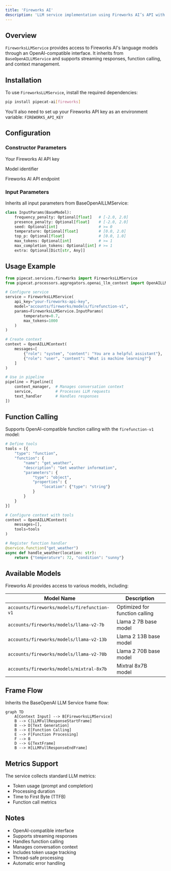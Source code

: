 ```yaml
---
title: 'Fireworks AI'
description: 'LLM service implementation using Fireworks AI’s API with OpenAI-compatible interface'
---
```


## Overview

`FireworksLLMService` provides access to Fireworks AI's language models through an OpenAI-compatible interface. It inherits from `BaseOpenAILLMService` and supports streaming responses, function calling, and context management.

## Installation

To use `FireworksLLMService`, install the required dependencies:

```bash
pip install pipecat-ai[fireworks]
```

You'll also need to set up your Fireworks API key as an environment variable: `FIREWORKS_API_KEY`

## Configuration

### Constructor Parameters

<ParamField path="api_key" type="str" required>
  Your Fireworks AI API key
</ParamField>

<ParamField
  path="model"
  type="str"
  default="accounts/fireworks/models/firefunction-v1">
  Model identifier
</ParamField>

<ParamField
  path="base_url"
  type="str"
  default="https://api.fireworks.ai/inference/v1">
  Fireworks AI API endpoint
</ParamField>

### Input Parameters

Inherits all input parameters from BaseOpenAILLMService:

```python
class InputParams(BaseModel):
    frequency_penalty: Optional[float]   # [-2.0, 2.0]
    presence_penalty: Optional[float]    # [-2.0, 2.0]
    seed: Optional[int]                  # >= 0
    temperature: Optional[float]         # [0.0, 2.0]
    top_p: Optional[float]               # [0.0, 1.0]
    max_tokens: Optional[int]            # >= 1
    max_completion_tokens: Optional[int] # >= 1
    extra: Optional[Dict[str, Any]]
```

## Usage Example

```python
from pipecat.services.fireworks import FireworksLLMService
from pipecat.processors.aggregators.openai_llm_context import OpenAILLMContext

# Configure service
service = FireworksLLMService(
    api_key="your-fireworks-api-key",
    model="accounts/fireworks/models/firefunction-v1",
    params=FireworksLLMService.InputParams(
        temperature=0.7,
        max_tokens=1000
    )
)

# Create context
context = OpenAILLMContext(
    messages=[
        {"role": "system", "content": "You are a helpful assistant"},
        {"role": "user", "content": "What is machine learning?"}
    ]
)

# Use in pipeline
pipeline = Pipeline([
    context_manager,  # Manages conversation context
    service,          # Processes LLM requests
    text_handler      # Handles responses
])
```

## Function Calling

Supports OpenAI-compatible function calling with the `firefunction-v1` model:

```python
# Define tools
tools = [{
    "type": "function",
    "function": {
        "name": "get_weather",
        "description": "Get weather information",
        "parameters": {
            "type": "object",
            "properties": {
                "location": {"type": "string"}
            }
        }
    }
}]

# Configure context with tools
context = OpenAILLMContext(
    messages=[],
    tools=tools
)

# Register function handler
@service.function("get_weather")
async def handle_weather(location: str):
    return {"temperature": 72, "condition": "sunny"}
```

## Available Models

Fireworks AI provides access to various models, including:

| Model Name                                  | Description                    |
| ------------------------------------------- | ------------------------------ |
| `accounts/fireworks/models/firefunction-v1` | Optimized for function calling |
| `accounts/fireworks/models/llama-v2-7b`     | Llama 2 7B base model          |
| `accounts/fireworks/models/llama-v2-13b`    | Llama 2 13B base model         |
| `accounts/fireworks/models/llama-v2-70b`    | Llama 2 70B base model         |
| `accounts/fireworks/models/mixtral-8x7b`    | Mixtral 8x7B model             |

## Frame Flow

Inherits the BaseOpenAI LLM Service frame flow:

```mermaid
graph TD
    A[Context Input] --> B[FireworksLLMService]
    B --> C[LLMFullResponseStartFrame]
    B --> D[Text Generation]
    B --> E[Function Calling]
    E --> F[Function Processing]
    F --> B
    D --> G[TextFrame]
    B --> H[LLMFullResponseEndFrame]
```

## Metrics Support

The service collects standard LLM metrics:

- Token usage (prompt and completion)
- Processing duration
- Time to First Byte (TTFB)
- Function call metrics

## Notes

- OpenAI-compatible interface
- Supports streaming responses
- Handles function calling
- Manages conversation context
- Includes token usage tracking
- Thread-safe processing
- Automatic error handling
